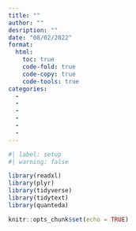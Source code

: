 ```yaml
---
title: ""
author: ""
desription: ""
date: "08/02/2022"
format:
  html:
    toc: true
    code-fold: true
    code-copy: true
    code-tools: true
categories:
  - 
  - 
  - 
  - 
  - 
  - 
---
```


```r
#| label: setup
#| warning: false

library(readxl)
library(plyr)
library(tidyverse)
library(tidytext)
library(quanteda)

knitr::opts_chunk$set(echo = TRUE)
```


